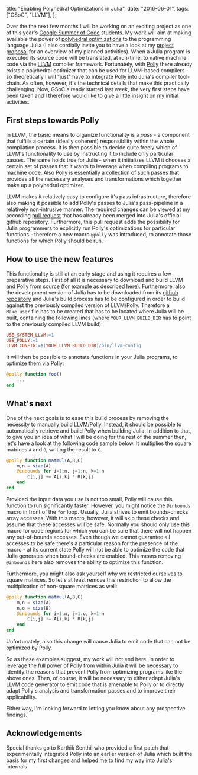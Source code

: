   title:  "Enabling Polyhedral Optimizations in Julia",
  date: "2016-06-01",
  tags: ["GSoC", "LLVM"],
};

Over the the next few months I will be working on an exciting project as one of
this year's [Google Summer of Code](https://summerofcode.withgoogle.com)
students. My work will aim at making available the power of
[polyhedral optimizations](https://en.wikipedia.org/wiki/Polytope_model) to the
programming language Julia (I also cordially invite you to have a look at my
[project proposal](https://docs.google.com/document/d/1s5mmSW965qmOEbHiM3O4XFz-Vd7cy9TxX9RQaTK_SQo/edit?usp=sharing)
for an overview of my planned activities). When a Julia program is executed its
source code will be translated, at run-time, to native machine code via the
[LLVM](http://llvm.org/) compiler framework. Fortunately, with
[Polly](http://polly.llvm.org/) there already exists a polyhedral optimizer that
can be used for LLVM-based compilers - so theoretically I will "just" have to
integrate Polly into Julia's compiler tool-chain. As often, however, it's the
technical details that make this practically challenging. Now, GSoC already
started last week, the very first steps have been taken and I therefore would
like to give a little insight on my initial activities.

## First steps towards Polly

In LLVM, the basic means to organize functionality is a *pass* - a component
that fulfills a certain (ideally coherent) responsibility within the whole
compilation process. It is then possible to decide quite freely which of LLVM's
functionality to use by instructing it to include only particular passes. The
same holds true for Julia -  when it initializes LLVM it chooses a certain set
of passes that it wants to leverage when compiling programs to machine code.
Also Polly is essentially a collection of such passes that provides all the
necessary analyses and transformations which together make up a polyhedral
optimizer.

LLVM makes it relatively easy to configure it's pass infrastructure, therefore
also making it possible to add Polly's passes to Julia's pass-pipeline in a
relatively non-intrusive manner. The required changes can be viewed at my
according [pull request](https://github.com/JuliaLang/julia/pull/16531) that has
already been merged into Julia's official github repository. Furthermore, this
pull request adds the possibility for Julia programmers to explicitly run
Polly's optimizations for particular functions - therefore a new macro `@polly`
was introduced, to annotate those functions for which Polly should be run.

## How to use the new features

This functionality is still at an early stage and using it requires a few
preparative steps. First of all it is necessary to download and build LLVM and
Polly from source (for example as described
[here](http://polly.llvm.org/get_started.html)). Furthermore, also the
development version of Julia has to be downloaded from its
[github repository](https://github.com/JuliaLang/julia) and Julia's build
process has to be configured in order to build against the previously compiled
version of LLVM/Polly. Therefore a `Make.user` file has to be created that has
to be located where Julia will be built, containing the following lines (where
`YOUR_LLVM_BUILD_DIR` has to point to the previously compiled LLVM build):

```makefile
USE_SYSTEM_LLVM:=1
USE_POLLY:=1
LLVM_CONFIG:=$(YOUR_LLVM_BUILD_DIR)/bin/llvm-config
```

It will then be possible to annotate functions in your Julia programs, to
optimize them via Polly:

```julia
@polly function foo()
    ...
end
```

## What's next

One of the next goals is to ease this build process by removing the necessity to
manually build LLVM/Polly. Instead, it should be possible to automatically
retrieve and build Polly when building Julia. In addition to that, to give you
an idea of what I will be doing for the rest of the summer then, let's have a
look at the following code sample below. It multiplies the square matrices
`A` and `B`, writing the result to `C`.

```julia
@polly function matmul(A,B,C)
    m,n = size(A)
    @inbounds for i=1:n, j=1:n, k=1:n
        C[i,j] += A[i,k] * B[k,j]
    end
end
```

Provided the input data you use is not too small, Polly will cause this function
to run significantly faster. However, you might notice the `@inbounds` macro in
front of the `for` loop. Usually, Julia strives to emit bounds-checks array
accesses. With this macro, however,  it will skip these checks and assume that
these accesses will be safe. Normally you should only use this macro for code
regions for which you can be sure that there will not happen any out-of-bounds
accesses. Even though we cannot guarantee all accesses to be safe there's a
particular reason for the presence of the macro - at its current state Polly
will not be able to optimize the code that Julia generates when bound-checks are
enabled. This means removing `@inbounds` here also removes the ability to
optimize this function.

Furthermore, you might also ask yourself why we restricted ourselves to square
matrices. So let's at least remove this restriction to allow the multiplication
of non-square matrices as well:

```julia
@polly function matmul(A,B,C)
    m,n = size(A)
    n,o = size(B)
    @inbounds for i=1:m, j=1:o, k=1:n
        C[i,j] += A[i,k] * B[k,j]
    end
end
```

Unfortunately, also this change will cause Julia to emit code that can not be
optimized by Polly.

So as these examples suggest, my work will not end here. In order to leverage
the full power of Polly from within Julia it will be necessary to identify the
reasons that prevent Polly from optimizing programs like the above ones. Then,
of course, it will be necessary to either adapt Julia's LLVM code generator to
emit code that is amenable to Polly or to directly adapt Polly's analysis and
transformation passes and to improve their applicability.

Either way, I'm looking forward to letting you know about any prospective
findings.

## Acknowledgements

Special thanks go to Karthik Senthil who provided a first patch that
experimentally integrated Polly into an earlier version of Julia which built the
basis for my first changes and helped me to find my way into Julia's internals.
